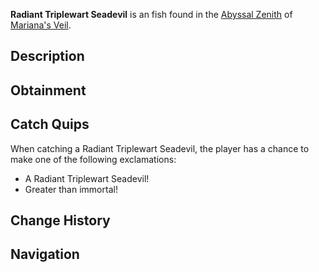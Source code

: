 {{FishInfobox
|image          = Radiant Triplewart Seadevil.png
|rarity         = Unusual
|sea            = First Sea
|location       = [[Abyssal Zenith]]
|sublocation    = 
|sources        = Fishing Rod
|radar_location = 
|xp             = 200
|weather        = Clear
|time           = 
|season         = Autumn
|bait           = Shrimp
|base_weight    = 21
|base_value     = 600
|weight_range   = 11
|base_chance    = 35
|base_resil     = 55
}}
'''Radiant Triplewart Seadevil''' is an {{Rarity|Unusual}} fish found in the [[Abyssal Zenith]] of [[Mariana's Veil]].

== Description ==
{{Description|A bizarre fish with three glowing lures and a body covered in bioluminescent spots.|Bestiary Entry}}

== Obtainment ==
{{Description|Prefers cool, still waters with empty skies.|Bestiary Hint}}
{{Fish Availability|
Mariana's Veil/Abyssal Zenith
|top_rods      = 
Plastic Rod\357218.08\492818.29;
Krampus's Rod\339948.32\434167.85;
Magma Rod\326262.49\416773.42;
Flimsy Rod\319402.17\732187.5;
Buddy Bond Rod\265362\477654.48;
Fast Rod\221432.66\562842.3;
Fischer's Rod\199506.05\507108.76;
Adventurer's Rod\197675.72\502456.39;
Firefly Rod\152470.26\493926.09;
Astralhook Rod\177099\213526.27;
Ethereal Prism Rod\176527.74\159146.55;
Seraphic Rod\167698.2\159562.42;
No-Life Rod\163821.02\166986.74;
Rod Of The Forgotten Fang\156767.61\155791;
Trident Rod\154256.63\210322.03;
Challenger's Rod\149892.56\155791.99;
Free Spirit Rod\148286.87\202182.53;
Rod Of The Depths\140419.92\147001.63;
Rod Of The Exalted One\139904.86\149438.27;
Zeus Rod\135858.76\144746.94;
Verdant Shear Rod\134085.16\152023.83;
Blazebringer Rod\130219.98\145325.47;
Depthseeker Rod\121772.83\134296.51;
Avalanche Rod\109837.32\121877.31;
Volcanic Rod\105859.15\114485.62;
Steady Rod\48777.13\42345.6
|recommended   = Ethereal Prism Rod
}}

== Catch Quips ==
When catching a Radiant Triplewart Seadevil, the player has a chance to make one of the following exclamations:
* A Radiant Triplewart Seadevil!
* Greater than immortal!

== Change History ==
{{Change History|{{subst:Current Version}}}}

== Navigation ==
{{Fish Navbox|Abyssal Zenith}}